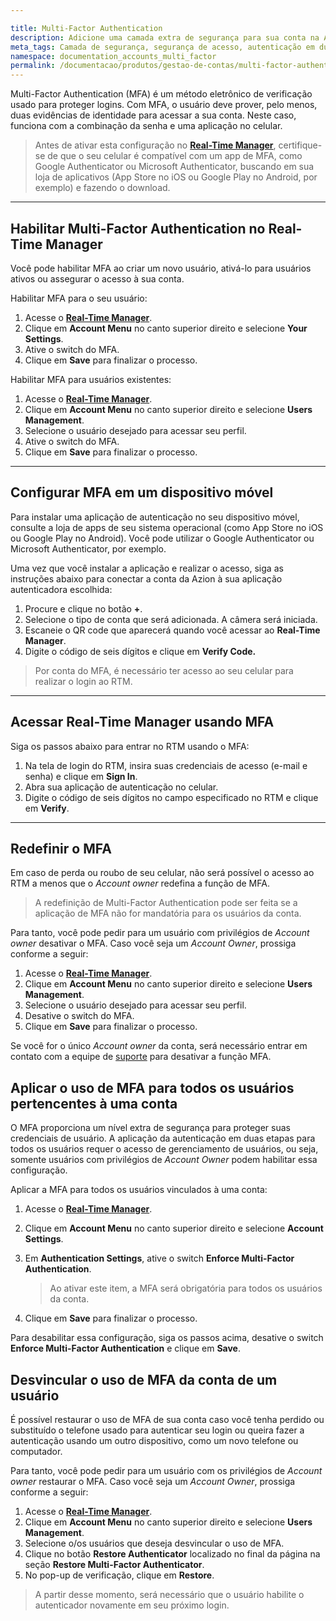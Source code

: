 ```yaml
---

title: Multi-Factor Authentication
description: Adicione uma camada extra de segurança para sua conta na Azion, utilizando a autenticação em duas etapas, por meio do seu smartphone.
meta_tags: Camada de segurança, segurança de acesso, autenticação em duas etapas
namespace: documentation_accounts_multi_factor
permalink: /documentacao/produtos/gestao-de-contas/multi-factor-authentication/
---
```



Multi-Factor Authentication (MFA) é um método eletrônico de verificação usado para proteger logins. Com MFA, o usuário deve prover, pelo menos, duas evidências de identidade para acessar a sua conta. Neste caso, funciona com a combinação da senha e uma aplicação no celular.

> Antes de ativar esta configuração no **[Real-Time Manager](https://manager.azion.com/)**, certifique-se de que o seu celular é compatível com um app de MFA, como Google Authenticator ou Microsoft Authenticator, buscando em sua loja de aplicativos (App Store no iOS ou Google Play no Android, por exemplo) e fazendo o download.

---

## Habilitar Multi-Factor Authentication no Real-Time Manager

Você pode habilitar MFA ao criar um novo usuário, ativá-lo para usuários ativos ou assegurar o acesso à sua conta.

Habilitar MFA para o seu usuário:

1. Acesse o **[Real-Time Manager](https://manager.azion.com/)**.
2. Clique em **Account Menu** no canto superior direito e selecione **Your Settings**.
3. Ative o switch do MFA.
4. Clique em **Save** para finalizar o processo.


Habilitar MFA para usuários existentes:

1. Acesse o **[Real-Time Manager](https://manager.azion.com/)**.
2. Clique em **Account Menu** no canto superior direito e selecione **Users Management**.
3. Selecione o usuário desejado para acessar seu perfil.
4. Ative o switch do MFA.
5. Clique em **Save** para finalizar o processo.

---

## Configurar MFA em um dispositivo móvel

Para instalar uma aplicação de autenticação no seu dispositivo móvel, consulte a loja de apps de seu sistema operacional (como App Store no iOS ou Google Play no Android). Você pode utilizar o Google Authenticator ou Microsoft Authenticator, por exemplo.

Uma vez que você instalar a aplicação e realizar o acesso, siga as instruções abaixo para conectar a conta da Azion à sua aplicação autenticadora escolhida:

1. Procure e clique no botão **+**.
2. Selecione o tipo de conta que será adicionada. A câmera será iniciada.
3. Escaneie o QR code que aparecerá quando você acessar ao **Real-Time Manager**.
4. Digite o código de seis dígitos e clique em **Verify Code.**

> Por conta do MFA, é necessário ter acesso ao seu celular para realizar o login ao RTM.

---

## Acessar Real-Time Manager usando MFA

Siga os passos abaixo para entrar no RTM usando o MFA:

1. Na tela de login do RTM, insira suas credenciais de acesso (e-mail e senha) e clique em **Sign In**.
2. Abra sua aplicação de autenticação no celular.
3. Digite o código de seis dígitos no campo especificado no RTM e clique em **Verify**.

---

## Redefinir o MFA

Em caso de perda ou roubo de seu celular, não será possível o acesso ao RTM a menos que o *Account owner* redefina a função de MFA. 

> A redefinição de Multi-Factor Authentication pode ser feita se a aplicação de MFA não for mandatória para os usuários da conta.

Para tanto, você pode pedir para um usuário com privilégios de *Account owner* desativar o MFA. Caso você seja um *Account Owner*, prossiga conforme a seguir:

1. Acesse o **[Real-Time Manager](https://manager.azion.com/)**.
2. Clique em **Account Menu** no canto superior direito e selecione **Users Management**.
3. Selecione o usuário desejado para acessar seu perfil.
4. Desative o switch do MFA.
5. Clique em **Save** para finalizar o processo.


Se você for o único *Account owner* da conta, será necessário entrar em contato com a equipe de [suporte](mailto:support@azion.com) para desativar a função MFA.

## Aplicar o uso de MFA para todos os usuários pertencentes à uma conta

O MFA proporciona um nível extra de segurança para proteger suas credenciais de usuário. A aplicação da autenticação em duas etapas para todos os usuários requer o acesso de gerenciamento de usuários, ou seja, somente usuários com privilégios de *Account Owner* podem habilitar essa configuração. 

Aplicar a MFA para todos os usuários vinculados à uma conta:

1. Acesse o **[Real-Time Manager](https://manager.azion.com/)**.

2. Clique em **Account Menu** no canto superior direito e selecione **Account Settings**.

4. Em **Authentication Settings**, ative o switch **Enforce Multi-Factor Authentication**.

   > Ao ativar este item, a MFA será obrigatória para todos os usuários da conta.

5. Clique em **Save** para finalizar o processo.

Para desabilitar essa configuração, siga os passos acima, desative o switch **Enforce Multi-Factor Authentication** e clique em **Save**.

## Desvincular o uso de MFA da conta de um usuário

É possível restaurar o uso de MFA de sua conta caso você tenha perdido ou substituído o telefone usado para autenticar seu login ou queira fazer a autenticação usando um outro dispositivo, como um novo telefone ou computador.

Para tanto, você pode pedir para um usuário com os privilégios de *Account owner* restaurar o MFA. Caso você seja um *Account Owner*, prossiga conforme a seguir:

1. Acesse o **[Real-Time Manager](https://manager.azion.com/)**.
2. Clique em **Account Menu** no canto superior direito e selecione **Users Management**.
4. Selecione o/os usuários que deseja desvincular o uso de MFA.
5. Clique no botão **Restore Authenticator** localizado no final da página na seção **Restore Multi-Factor Authenticator**.
6. No pop-up de verificação, clique em **Restore**.

> A partir desse momento, será necessário que o usuário habilite o autenticador novamente em seu próximo login.



